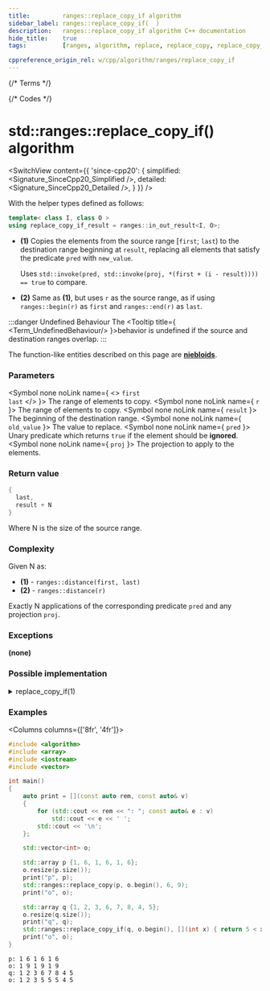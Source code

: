```yaml
---
title:         ranges::replace_copy_if algorithm
sidebar_label: ranges::replace_copy_if(  )
description:   ranges::replace_copy_if algorithm C++ documentation
hide_title:    true
tags:          [ranges, algorithm, replace, replace_copy, replace_copy_if, condition, predicate]

cppreference_origin_rel: w/cpp/algorithm/ranges/replace_copy_if
---
```



{/* Terms */}

{/* Codes */}


# std::ranges::replace_copy_if() algorithm

<SwitchView content={{
	'since-cpp20': {
		simplified:	<Signature_SinceCpp20_Simplified />,
		detailed:	<Signature_SinceCpp20_Detailed />,
	}
}} />

With the helper types defined as follows:
```cpp
template< class I, class O >
using replace_copy_if_result = ranges::in_out_result<I, O>;
```

- **(1)** Copies the elements from the source range [`first`; `last`) to the destination range beginning at `result`, replacing all elements that satisfy the predicate `pred` with `new_value`.

  Uses `std::invoke(pred, std::invoke(proj, *(first + (i - result)))) == true` to compare.

- **(2)** Same as **(1)**, but uses `r` as the source range, as if using `ranges::begin(r)` as `first` and `ranges::end(r)` as `last`.

:::danger Undefined Behaviour
The <Tooltip title={ <Term_UndefinedBehaviour/> }>behavior is undefined</Tooltip> if the source and destination ranges overlap.
:::

The function-like entities described on this page are [**niebloids**](/docs/std/algo/niebloids).

### Parameters

<SymbolTable>

  <Symbol none noLink name={ <> <code>first</code> <br/> <code>last</code> </> }>
    The range of elements to copy.
  </Symbol>
  <Symbol none noLink name={ <code>r</code> }>
    The range of elements to copy.
  </Symbol>
  <Symbol none noLink name={ <code>result</code> }>
    The beginning of the destination range.
  </Symbol>
  <Symbol none noLink name={ <code>old_value</code> }>
    The value to replace.
  </Symbol>
  <Symbol none noLink name={ <code>pred</code> }>
    Unary predicate which returns <code>true</code> if the element should be <b>ignored</b>.
  </Symbol>
  <Symbol none noLink name={ <code>proj</code> }>
    The projection to apply to the elements.
  </Symbol>

</SymbolTable>

### Return value

```cpp
{
  last,
  result + N
}
```
Where N is the size of the source range.

### Complexity

Given N as:
 - **(1)** - `ranges::distance(first, last)`
 - **(2)** - `ranges::distance(r)`

Exactly N applications of the corresponding predicate `pred` and any projection `proj`.

### Exceptions

**(none)**

### Possible implementation

<details>
<summary>replace_copy_if(1)</summary>

```cpp
struct replace_copy_if_fn
{
    template<std::input_iterator I, std::sentinel_for<I> S, class T,
             std::output_iterator<const T&> O,
             class Proj = std::identity, std::indirect_unary_predicate<
                 std::projected<I, Proj>> Pred>
    requires std::indirectly_copyable<I, O>
    constexpr ranges::replace_copy_if_result<I, O>
        operator()(I first, S last, O result, Pred pred, const T& new_value,
                   Proj proj = {}) const
    {
        for (; first != last; ++first, ++result)
             *result = std::invoke(pred, std::invoke(proj, *first)) ? new_value : *first;
        return {std::move(first), std::move(result)};
    }

    template<ranges::input_range R, class T, std::output_iterator<const T&> O,
             class Proj = std::identity,
             std::indirect_unary_predicate<std::projected<ranges::iterator_t<R>, Proj>> Pred>
    requires std::indirectly_copyable<ranges::iterator_t<R>, O>
    constexpr ranges::replace_copy_if_result<ranges::borrowed_iterator_t<R>, O>
        operator()(R&& r, O result, Pred pred, const T& new_value,
                   Proj proj = {}) const
    {
        return (*this)(ranges::begin(r), ranges::end(r), std::move(result),
                       std::move(pred), new_value, std::move(proj));
    }
};

inline constexpr replace_copy_if_fn replace_copy_if {};
```

</details>

### Examples

<Columns columns={['8fr', '4fr']}>
<div>

```cpp title='Main.cpp' showLineNumbers
#include <algorithm>
#include <array>
#include <iostream>
#include <vector>

int main()
{
    auto print = [](const auto rem, const auto& v)
    {
        for (std::cout << rem << ": "; const auto& e : v)
            std::cout << e << ' ';
        std::cout << '\n';
    };

    std::vector<int> o;

    std::array p {1, 6, 1, 6, 1, 6};
    o.resize(p.size());
    print("p", p);
    std::ranges::replace_copy(p, o.begin(), 6, 9);
    print("o", o);

    std::array q {1, 2, 3, 6, 7, 8, 4, 5};
    o.resize(q.size());
    print("q", q);
    std::ranges::replace_copy_if(q, o.begin(), [](int x) { return 5 < x; }, 5);
    print("o", o);
}
```

</div>
<div>

```plaintext title="Output"
p: 1 6 1 6 1 6 
o: 1 9 1 9 1 9 
q: 1 2 3 6 7 8 4 5 
o: 1 2 3 5 5 5 4 5
```

</div>
</Columns>
